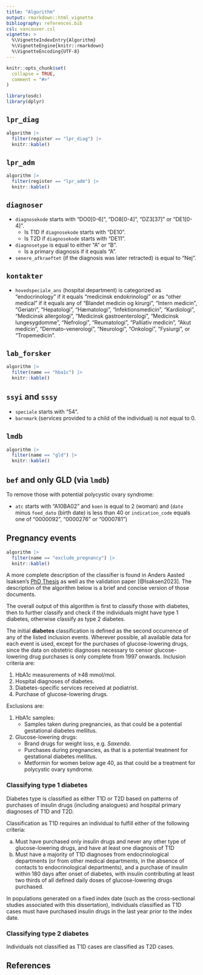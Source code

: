 ```yaml
---
title: "Algorithm"
output: rmarkdown::html_vignette
bibliography: references.bib
csl: vancouver.csl
vignette: >
  %\VignetteIndexEntry{Algorithm}
  %\VignetteEngine{knitr::rmarkdown}
  %\VignetteEncoding{UTF-8}
---
```


```r
knitr::opts_chunk$set(
  collapse = TRUE,
  comment = "#>"
)
```

```r
library(osdc)
library(dplyr)
```

## `lpr_diag`

```r
algorithm |>
  filter(register == "lpr_diag") |>
  knitr::kable()
```

## `lpr_adm`

```r
algorithm |>
  filter(register == "lpr_adm") |>
  knitr::kable()
```

## `diagnoser`

-   `diagnosekode` starts with "DO0[0-6]", "DO8[0-4]", "DZ3[37]" or
    "DE1[0-4]".
    -   Is T1D if `diagnosekode` starts with "DE10".
    -   Is T2D if `diagnosekode` starts with "DE11".
-   `diagnosetype` is equal to either "A" or "B".
    -   Is a primary diagnosis if it equals "A".
-   `senere_afkraeftet` (if the diagnosis was later retracted) is equal
    to "Nej".

## `kontakter`

-   `hovedspeciale_ans` (hospital department) is categorized as
    "endocrinology" if it equals "medicinsk endokrinologi" or as "other
    medical" if it equals any of "Blandet medicin og kirurgi", "Intern
    medicin", "Geriatri", "Hepatologi", "Hæmatologi",
    "Infektionsmedicin", "Kardiologi", "Medicinsk allergologi",
    "Medicinsk gastroenterologi", "Medicinsk lungesygdomme",
    "Nefrologi", "Reumatologi", "Palliativ medicin", "Akut medicin",
    "Dermato-venerologi", "Neurologi", "Onkologi", "Fysiurgi", or
    "Tropemedicin".

## `lab_forsker`

```r
algorithm |>
  filter(name == "hba1c") |>
  knitr::kable()
```

## `ssyi` and `sssy`

-   `speciale` starts with "54".
-   `barnmark` (services provided to a child of the individual) is not
    equal to 0.

## `lmdb`

```r
algorithm |>
  filter(name == "gld") |>
  knitr::kable()
```

## `bef` and only GLD (via `lmdb`)

To remove those with potential polycystic ovary syndrome:

-   `atc` starts with "A10BA02" and `koen` is equal to 2 (woman) and
    (`date` minus `foed_dato` (birth date) is less than 40 or
    `indication_code` equals one of "0000092", "0000276" or "0000781")

## Pregnancy events

```r
algorithm |>
  filter(name == "exclude_pregnancy") |>
  knitr::kable()
```
A more complete description of the classifier is found in Anders Aasted
Isaksen's [PhD Thesis](https://aastedet.github.io/dissertation/) as well
as the validation paper [@Isaksen2023]. The description of the algorithm
below is a brief and concise version of those documents.

The overall output of this algorithm is first to classify those with
diabetes, then to further classify and check if the individuals might
have type 1 diabetes, otherwise classify as type 2 diabetes.

The initial **diabetes** classification is defined as the second
occurrence of any of the listed inclusion events. Wherever possible, all
available data for each event is used, except for the purchases of
glucose-lowering drugs, since the data on obstetric diagnoses necessary
to censor glucose-lowering drug purchases is only complete from 1997
onwards. Inclusion criteria are:

1.  HbA1c measurements of ≥48 mmol/mol.
2.  Hospital diagnoses of diabetes.
3.  Diabetes-specific services received at podiatrist.
4.  Purchase of glucose-lowering drugs.

Exclusions are:

1.  HbA1c samples:
    -   Samples taken during pregnancies, as that could be a potential
        gestational diabetes mellitus.
2.  Glucose-lowering drugs:
    -   Brand drugs for weight loss, e.g. *Saxenda*.
    -   Purchases during pregnancies, as that is a potential treatment
        for gestational diabetes mellitus.
    -   Metformin for women below age 40, as that could be a treatment
        for polycystic ovary syndrome.

### Classifying type 1 diabetes

Diabetes type is classified as either T1D or T2D based on patterns of
purchases of insulin drugs (including analogues) and hospital primary
diagnoses of T1D and T2D.

Classification as T1D requires an individual to fulfill either of the
following criteria:

a.  Must have purchased only insulin drugs and never any other type of
    glucose-lowering drugs, and have at least one diagnosis of T1D
b.  Must have a majority of T1D diagnoses from endocrinological
    departments (or from other medical departments, in the absence of
    contacts to endocrinological departments), and a purchase of insulin
    within 180 days after onset of diabetes, with insulin contributing
    at least two thirds of all defined daily doses of glucose-lowering
    drugs purchased.

In populations generated on a fixed index date (such as the
cross-sectional studies associated with this dissertation), individuals
classified as T1D cases must have purchased insulin drugs in the last
year prior to the index date.

### Classifying type 2 diabetes

Individuals not classified as T1D cases are classified as T2D cases.

## References

